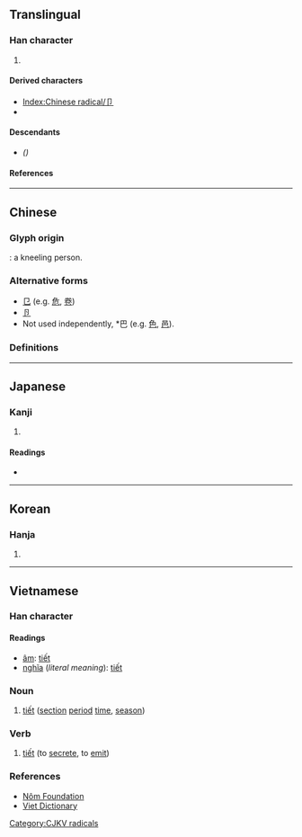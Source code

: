 {{also|㔾|卪|巴|部|節}}
{{character info/new}}

==Translingual==
{{stroke order|type=animate}}

===Han character===
{{Han char|rn=26|rad=卩|as=00|sn=2|four=77220|canj=SL|ids=⿰丨𠃌}}

# {{mul-kangxi radical-def}}

====Derived characters====
* [[Index:Chinese radical/卩]]
* {{l|mul|[[叩]], [[𫭘]], [[夘]], [[𡴹]], [[𭨤]], [[𨑏]], [[𡰰]], [[𮇄]], [[缷]], [[𦓥]], [[𫆀]], [[𮗷]], [[𩱺]], [[𩾓]], [[𣢀]], [[爷]], [[令]]<!-- Note: 令 contains evolved 卩, see glyph origin of Chinese section -->, [[𫕝]], [[𠬝]], [[𡴺]]}} <!-- Characters not listed under Radical Index of 卩. Derived characters that are further derived from characters already found in the radical index are not included. -->

====Descendants====
* {{l|mul|[[ㄗ]]}} ''({{w|Bopomofo|Zhuyin alphabet}})''

====References====
{{Han ref|kx=0158.450|dkj=02836|dj=0363.020|hdz=10310.090|uh=5369}}

----

==Chinese==

===Glyph origin===
{{Han etyl}}
{{liushu|p}}: a kneeling person.

===Alternative forms===
* [[㔾]] (e.g. [[危]], [[卷]])
* [[卪]]
* Not used independently, *巴 (e.g. [[色]], [[邑]]).

===Definitions===
{{zh-see|節|a|tally stick used as a proof of authorization}}

----

==Japanese==

===Kanji===
{{ja-kanji|grade=|rs=卩00}}

# {{rfdef|ja|sort=卩00}}

====Readings====
* {{ja-readings|on=せつ|kun=わりふ}}

----

==Korean==

===Hanja===
{{ko-hanja|hangeul=절|rv=jeol|mr=chŏl}}

# {{rfdef|ko|sort=卩00}}

----

==Vietnamese==

===Han character===
{{vi-hantu|rs=卩00}}

====Readings====
* [[音読|âm]]: [[tiết]]
* [[意義|nghĩa]] (''literal meaning''): [[tiết]]

===Noun===
{{head|vi|noun|sc=Hant}}{{attention|vi|may need inflection template}}

# [[tiết]] ([[section]] [[period]] [[time]], [[season]])

===Verb===
{{head|vi|verb|sc=Hant}}{{attention|vi|may need inflection template}}

# [[tiết]] (to [[secrete]], to [[emit]])

===References===
* [http://nomfoundation.org/common/nom_details.php?codepoint=5369 Nôm Foundation]
* [http://www.vietdictionary.com Viet Dictionary]

[[Category:CJKV radicals]]

{{cln|vi|nouns|verbs}}